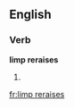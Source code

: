 ==English==

===Verb===
'''limp reraises'''

# {{third person singular of|limp reraise}}
{{count page|[[Wiktionary:Page count]]}}

[[fr:limp reraises]]
